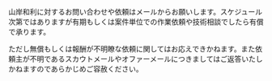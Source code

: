 山岸和利に対するお問い合わせや依頼はメールからお願いします。スケジュール次第ではありますが有期もしくは案件単位での作業依頼や技術相談でしたら有償で承ります。

ただし無償もしくは報酬が不明瞭な依頼に関してはお応えできかねます。また依頼主が不明であるスカウトメールやオファーメールにつきましてはご返答いたしかねますのであらかじめご容赦ください。
